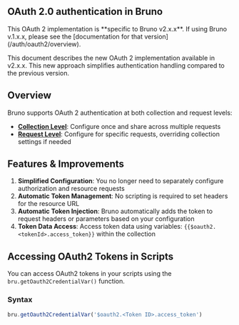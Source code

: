 
## OAuth 2.0 authentication in Bruno

<Callout type="warning" emoji="">  
  This OAuth 2 implementation is **specific to Bruno v2.x.x**. If using Bruno v.1.x.x, please see the [documentation for that version](/auth/oauth2/overview).

</Callout>

This document describes the new OAuth 2 implementation available in v2.x.x. This new approach simplifies authentication handling compared to the previous version.

## Overview

Bruno supports OAuth 2 authentication at both collection and request levels:

- **[Collection Level](/auth/oauth2-experimental/collection-level-configuration)**: Configure once and share across multiple requests
- **[Request Level](/auth/oauth2-experimental/request-level-configuration)**: Configure for specific requests, overriding collection settings if needed

## Features & Improvements

1. **Simplified Configuration**: You no longer need to separately configure authorization and resource requests
2. **Automatic Token Management**: No scripting is required to set headers for the resource URL
3. **Automatic Token Injection**: Bruno automatically adds the token to request headers or parameters based on your configuration
4. **Token Data Access**: Access token data using variables: `{{$oauth2.<tokenId>.access_token}}` within the collection

## Accessing OAuth2 Tokens in Scripts

You can access OAuth2 tokens in your scripts using the `bru.getOauth2CredentialVar()` function.

### Syntax

```javascript
bru.getOauth2CredentialVar('$oauth2.<Token ID>.access_token')
```


